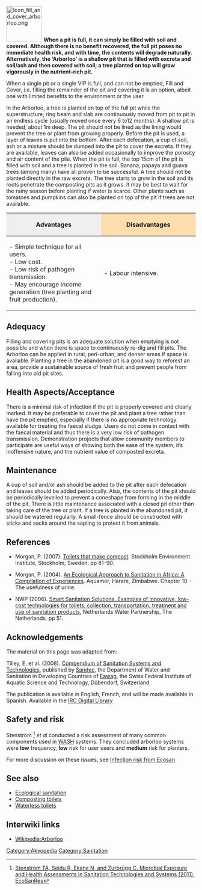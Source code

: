 {{template:attrib_akvo|http://www.akvo.org/wiki/index.php/Fill_and_Cover_-_Arborloo}}

[[Image:Icon_fill_and_cover_arborloo.png |right|95px]]
'''When a pit is full, it can simply be filled with soil and covered. Although there is no benefit recovered, the full pit poses no immediate health risk, and with time, the contents will degrade naturally. Alternatively, the ‘Arborloo’ is a shallow pit that is filled with excreta and soil/ash and then covered with soil; a tree planted on top will grow vigorously in the nutrient-rich pit.'''

When a single pit or a single VIP is full, and can not be emptied, Fill and Cover, i.e. filling the remainder of the pit and covering it is an option, albeit one with limited benefits to the environment or the user.

In the Arborloo, a tree is planted on top of the full pit while the superstructure, ring beam and slab are continuously moved from pit to pit in an endless cycle (usually moved once every 6 to12 months). A shallow pit is needed, about 1m deep. The pit should not be lined as the lining would prevent the tree or plant from growing properly. Before the pit is used, a layer of leaves is put into the bottom. After each defecation, a cup of soil, ash or a mixture should be dumped into the pit to cover the excreta. If they are available, leaves can also be added occasionally to improve the porosity and air content of the pile. When the pit is full, the top 15cm of the pit is filled with soil and a tree is planted in the soil. Banana, papaya and guava trees (among many) have all proven to be successful. A tree should not be planted directly in the raw excreta. The tree starts to grow in the soil and its roots penetrate the composting pits as it grows. It may be best to wait for the rainy season before planting if water is scarce. Other plants such as tomatoes and pumpkins can also be planted on top of the pit if trees are not available.


{| border="1" cellpadding="5" cellspacing="0" align="center"
|-
! width="50%" style="background:#efefef;" | Advantages
! style="background:#ffdead;" | Disadvantages
|-
| valign="top" |- Simple technique for all users. <br>
- Low cost. <br>
- Low risk of pathogen transmission. <br>
- May encourage income generation (tree planting and fruit production).
| valign="top" |- Labour intensive.
|}


==Adequacy==

Filling and covering pits is an adequate solution when emptying is not possible and when there is space to continuously re-dig and fill pits. The Arborloo can be applied in rural, peri-urban, and denser areas if space is available. Planting a tree in the abandoned pit is a good way to reforest an area, provide a sustainable source of fresh fruit and prevent people from falling into old pit sites.

==Health Aspects/Acceptance==

There is a minimal risk of infection if the pit is properly covered and clearly marked. It may be preferable to cover the pit and plant a tree rather than have the pit emptied, especially if there is no appropriate technology available for treating the faecal sludge. Users do not come in contact with the faecal material and thus there is a very low risk of pathogen transmission. Demonstration projects that allow community members to participate are useful ways of showing both the ease of the system, it’s inoffensive nature, and the nutrient value of composted excreta.

==Maintenance==

A cup of soil and/or ash should be added to the pit after each defecation and leaves should be added periodically. Also, the contents of the pit should be periodically levelled to prevent a coneshape from forming in the middle of the pit. There is little maintenance associated with a closed pit other than taking care of the tree or plant. If a tree is planted in the abandoned pit, it should be watered regularly. A small-fence should be constructed with sticks and sacks around the sapling to protect it from animals.

==References==

* Morgan, P. (2007). [http://www.ecosanres.org/toilets_that_make_compost.htm Toilets that make compost]. Stockholm Environment Institute, Stockholm, Sweden. pp 81–90. 

* Morgan, P. (2004). [http://www.susana.org/lang-en/library?view=ccbktypeitem&type=2&id=456 An Ecological Approach to Sanitation in Africa: A Compilation of Experiences]. Aquamor, Harare, Zimbabwe. Chapter 10 – The usefulness of urine. 

* NWP (2006). [http://www.nwp.nl/_docs/publicaties/Smart_Sanitation_Solutions_EN_2006.pdf Smart Sanitation Solutions. Examples of innovative, low-cost technologies for toilets, collection, transportation, treatment and use of sanitation products.] Netherlands Water Partnership, The Netherlands. pp 51.

==Acknowledgements==

The material on this page was adapted from:

Tilley, E. et al. (2008). [http://www.eawag.ch/organisation/abteilungen/sandec/publikationen/publications_sesp/downloads_sesp/compendium_high.pdf Compendium of Sanitation Systems and Technologies], published by [http://www.eawag.ch/organisation/abteilungen/sandec/index_EN Sandec], the Department of Water and Sanitation in Developing Countries of [http://www.eawag.ch/index_EN Eawag], the Swiss Federal Institute of Aquatic Science and Technology, Dübendorf, Switzerland.

The publication is available in English, French, and will be made available in Spanish. Available in the [http://http://www.irc.nl/docsearch/title/163208 IRC Digital Library]

==Safety and risk==

Stenström <ref>
[http://www.ecosanres.org/pdf_files/Microbial_Exposure_%26_Health_Assessments_in_Sanitation_Technologies_%26_Systems.pdf Stenström TA, Seidu R, Ekane N, and Zurbrügg C. Microbial Exposure and Health Assessments in Sanitation Technologies and Systems (2011). EcoSanRes]
</ref> ''et al'' conducted a risk assessment of many common components used in [[WASH]] systems.  They concluded arborloo systems were '''low''' frequency, '''low''' risk for user users and '''medium''' risk for planters.


For more discussion on these issues, see [[Infection risk from Ecosan]]

<references/>

== See also ==

* [[Ecological sanitation]]
* [[Composting toilets]]
* [[Waterless toilets]]

== Interwiki links ==

* [[Wikipedia:Arborloo]]

[[Category:Akvopedia]]
[[Category:Sanitation]]